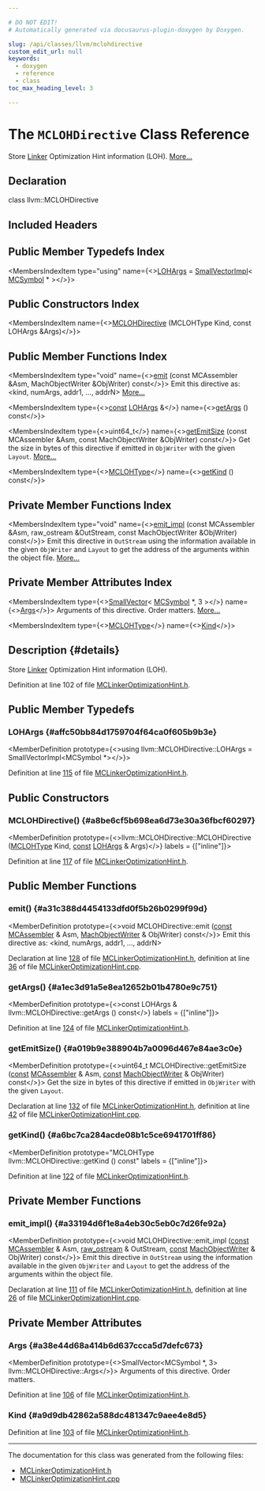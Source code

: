 ```yaml
---

# DO NOT EDIT!
# Automatically generated via docusaurus-plugin-doxygen by Doxygen.

slug: /api/classes/llvm/mclohdirective
custom_edit_url: null
keywords:
  - doxygen
  - reference
  - class
toc_max_heading_level: 3

---
```





# The `MCLOHDirective` Class Reference

<DoxygenPage pluginConfig={pluginConfig}>

Store <a href="/docs/api/classes/llvm/linker">Linker</a> Optimization Hint information (LOH). <a href="#details">More...</a>

## Declaration

<CodeBlock>class llvm::MCLOHDirective</CodeBlock>

## Included Headers

<IncludesList>
<IncludesListItem
  filePath="llvm/MC/MCLinkerOptimizationHint.h"
  permalink="/docs/api/files/include/include/llvm/include/llvm/mc/mclinkeroptimizationhint-h"
  isLocal="true" />
</IncludesList>

## Public Member Typedefs Index

<MembersIndex>

<MembersIndexItem
  type="using"
  name={<><a href="#affc50bb84d1759704f64ca0f605b9b3e">LOHArgs</a> = <a href="/docs/api/classes/llvm/smallvectorimpl">SmallVectorImpl</a>&lt; <a href="/docs/api/classes/llvm/mcsymbol">MCSymbol</a> &#42; &gt;</>}>
</MembersIndexItem>

</MembersIndex>

## Public Constructors Index

<MembersIndex>

<MembersIndexItem
  name={<><a href="#a8be6cf5b698ea6d73e30a36fbcf60297">MCLOHDirective</a> (MCLOHType Kind, const LOHArgs &amp;Args)</>}>
</MembersIndexItem>

</MembersIndex>

## Public Member Functions Index

<MembersIndex>

<MembersIndexItem
  type="void"
  name={<><a href="#a31c388d4454133dfd0f5b26b0299f99d">emit</a> (const MCAssembler &amp;Asm, MachObjectWriter &amp;ObjWriter) const</>}>
Emit this directive as: &lt;kind, numArgs, addr1, ..., addrN&gt; <a href="#a31c388d4454133dfd0f5b26b0299f99d">More...</a>
</MembersIndexItem>

<MembersIndexItem
  type={<><a href="/docs/api/files/lib/lib/target/lib/target/aarch64/aarch64promoteconstant-cpp/#a90f8350fecae261c25be85d38b451bff">const</a> <a href="#affc50bb84d1759704f64ca0f605b9b3e">LOHArgs</a> &amp;</>}
  name={<><a href="#a1ec3d91a5e8ea12652b01b4780e9c751">getArgs</a> () const</>}>
</MembersIndexItem>

<MembersIndexItem
  type={<>uint64&#95;t</>}
  name={<><a href="#a019b9e388904b7a0096d467e84ae3c0e">getEmitSize</a> (const MCAssembler &amp;Asm, const MachObjectWriter &amp;ObjWriter) const</>}>
Get the size in bytes of this directive if emitted in <code>ObjWriter</code> with the given <code>Layout</code>. <a href="#a019b9e388904b7a0096d467e84ae3c0e">More...</a>
</MembersIndexItem>

<MembersIndexItem
  type={<><a href="/docs/api/namespaces/llvm/#aadff17100a7bcc6ddd2940e098ddbcf5">MCLOHType</a></>}
  name={<><a href="#a6bc7ca284acde08b1c5ce6941701ff86">getKind</a> () const</>}>
</MembersIndexItem>

</MembersIndex>

## Private Member Functions Index

<MembersIndex>

<MembersIndexItem
  type="void"
  name={<><a href="#a33194d6f1e8a4eb30c5eb0c7d26fe92a">emit&#95;impl</a> (const MCAssembler &amp;Asm, raw&#95;ostream &amp;OutStream, const MachObjectWriter &amp;ObjWriter) const</>}>
Emit this directive in <code>OutStream</code> using the information available in the given <code>ObjWriter</code> and <code>Layout</code> to get the address of the arguments within the object file. <a href="#a33194d6f1e8a4eb30c5eb0c7d26fe92a">More...</a>
</MembersIndexItem>

</MembersIndex>

## Private Member Attributes Index

<MembersIndex>

<MembersIndexItem
  type={<><a href="/docs/api/classes/llvm/smallvector">SmallVector</a>&lt; <a href="/docs/api/classes/llvm/mcsymbol">MCSymbol</a> &#42;, 3 &gt;</>}
  name={<><a href="#a38e44d68a414b6d637ccca5d7defc673">Args</a></>}>
Arguments of this directive. Order matters. <a href="#a38e44d68a414b6d637ccca5d7defc673">More...</a>
</MembersIndexItem>

<MembersIndexItem
  type={<><a href="/docs/api/namespaces/llvm/#aadff17100a7bcc6ddd2940e098ddbcf5">MCLOHType</a></>}
  name={<><a href="#a9d9db42862a588dc481347c9aee4e8d5">Kind</a></>}>
</MembersIndexItem>

</MembersIndex>

## Description {#details}

Store <a href="/docs/api/classes/llvm/linker">Linker</a> Optimization Hint information (LOH).

Definition at line 102 of file <a href="/docs/api/files/include/include/llvm/include/llvm/mc/mclinkeroptimizationhint-h">MCLinkerOptimizationHint.h</a>.

<SectionDefinition>

## Public Member Typedefs

### LOHArgs {#affc50bb84d1759704f64ca0f605b9b3e}

<MemberDefinition
  prototype={<>using llvm::MCLOHDirective::LOHArgs =  SmallVectorImpl&lt;MCSymbol &#42;&gt;</>}>

Definition at line <a href="/docs/api/files/include/include/llvm/include/llvm/mc/mclinkeroptimizationhint-h/#l00115">115</a> of file <a href="/docs/api/files/include/include/llvm/include/llvm/mc/mclinkeroptimizationhint-h">MCLinkerOptimizationHint.h</a>.
</MemberDefinition>

</SectionDefinition>

<SectionDefinition>

## Public Constructors

### MCLOHDirective() {#a8be6cf5b698ea6d73e30a36fbcf60297}

<MemberDefinition
  prototype={<>llvm::MCLOHDirective::MCLOHDirective (<a href="/docs/api/namespaces/llvm/#aadff17100a7bcc6ddd2940e098ddbcf5">MCLOHType</a> Kind, <a href="/docs/api/files/lib/lib/target/lib/target/aarch64/aarch64promoteconstant-cpp/#a90f8350fecae261c25be85d38b451bff">const</a> <a href="#affc50bb84d1759704f64ca0f605b9b3e">LOHArgs</a> &amp; Args)</>}
  labels = {["inline"]}>

Definition at line <a href="/docs/api/files/include/include/llvm/include/llvm/mc/mclinkeroptimizationhint-h/#l00117">117</a> of file <a href="/docs/api/files/include/include/llvm/include/llvm/mc/mclinkeroptimizationhint-h">MCLinkerOptimizationHint.h</a>.
</MemberDefinition>

</SectionDefinition>

<SectionDefinition>

## Public Member Functions

### emit() {#a31c388d4454133dfd0f5b26b0299f99d}

<MemberDefinition
  prototype={<>void MCLOHDirective::emit (<a href="/docs/api/files/lib/lib/target/lib/target/aarch64/aarch64promoteconstant-cpp/#a90f8350fecae261c25be85d38b451bff">const</a> <a href="/docs/api/classes/llvm/mcassembler">MCAssembler</a> &amp; Asm, <a href="/docs/api/classes/llvm/machobjectwriter">MachObjectWriter</a> &amp; ObjWriter) const</>}>
Emit this directive as: &lt;kind, numArgs, addr1, ..., addrN&gt;

Declaration at line <a href="/docs/api/files/include/include/llvm/include/llvm/mc/mclinkeroptimizationhint-h/#l00128">128</a> of file <a href="/docs/api/files/include/include/llvm/include/llvm/mc/mclinkeroptimizationhint-h">MCLinkerOptimizationHint.h</a>, definition at line <a href="/docs/api/files/lib/lib/mc/mclinkeroptimizationhint-cpp/#l00036">36</a> of file <a href="/docs/api/files/lib/lib/mc/mclinkeroptimizationhint-cpp">MCLinkerOptimizationHint.cpp</a>.
</MemberDefinition>

### getArgs() {#a1ec3d91a5e8ea12652b01b4780e9c751}

<MemberDefinition
  prototype={<>const LOHArgs &amp; llvm::MCLOHDirective::getArgs () const</>}
  labels = {["inline"]}>

Definition at line <a href="/docs/api/files/include/include/llvm/include/llvm/mc/mclinkeroptimizationhint-h/#l00124">124</a> of file <a href="/docs/api/files/include/include/llvm/include/llvm/mc/mclinkeroptimizationhint-h">MCLinkerOptimizationHint.h</a>.
</MemberDefinition>

### getEmitSize() {#a019b9e388904b7a0096d467e84ae3c0e}

<MemberDefinition
  prototype={<>uint64&#95;t MCLOHDirective::getEmitSize (<a href="/docs/api/files/lib/lib/target/lib/target/aarch64/aarch64promoteconstant-cpp/#a90f8350fecae261c25be85d38b451bff">const</a> <a href="/docs/api/classes/llvm/mcassembler">MCAssembler</a> &amp; Asm, <a href="/docs/api/files/lib/lib/target/lib/target/aarch64/aarch64promoteconstant-cpp/#a90f8350fecae261c25be85d38b451bff">const</a> <a href="/docs/api/classes/llvm/machobjectwriter">MachObjectWriter</a> &amp; ObjWriter) const</>}>
Get the size in bytes of this directive if emitted in <code>ObjWriter</code> with the given <code>Layout</code>.

Declaration at line <a href="/docs/api/files/include/include/llvm/include/llvm/mc/mclinkeroptimizationhint-h/#l00132">132</a> of file <a href="/docs/api/files/include/include/llvm/include/llvm/mc/mclinkeroptimizationhint-h">MCLinkerOptimizationHint.h</a>, definition at line <a href="/docs/api/files/lib/lib/mc/mclinkeroptimizationhint-cpp/#l00042">42</a> of file <a href="/docs/api/files/lib/lib/mc/mclinkeroptimizationhint-cpp">MCLinkerOptimizationHint.cpp</a>.
</MemberDefinition>

### getKind() {#a6bc7ca284acde08b1c5ce6941701ff86}

<MemberDefinition
  prototype="MCLOHType llvm::MCLOHDirective::getKind () const"
  labels = {["inline"]}>

Definition at line <a href="/docs/api/files/include/include/llvm/include/llvm/mc/mclinkeroptimizationhint-h/#l00122">122</a> of file <a href="/docs/api/files/include/include/llvm/include/llvm/mc/mclinkeroptimizationhint-h">MCLinkerOptimizationHint.h</a>.
</MemberDefinition>

</SectionDefinition>

<SectionDefinition>

## Private Member Functions

### emit&#95;impl() {#a33194d6f1e8a4eb30c5eb0c7d26fe92a}

<MemberDefinition
  prototype={<>void MCLOHDirective::emit&#95;impl (<a href="/docs/api/files/lib/lib/target/lib/target/aarch64/aarch64promoteconstant-cpp/#a90f8350fecae261c25be85d38b451bff">const</a> <a href="/docs/api/classes/llvm/mcassembler">MCAssembler</a> &amp; Asm, <a href="/docs/api/classes/llvm/raw-ostream">raw&#95;ostream</a> &amp; OutStream, <a href="/docs/api/files/lib/lib/target/lib/target/aarch64/aarch64promoteconstant-cpp/#a90f8350fecae261c25be85d38b451bff">const</a> <a href="/docs/api/classes/llvm/machobjectwriter">MachObjectWriter</a> &amp; ObjWriter) const</>}>
Emit this directive in <code>OutStream</code> using the information available in the given <code>ObjWriter</code> and <code>Layout</code> to get the address of the arguments within the object file.

Declaration at line <a href="/docs/api/files/include/include/llvm/include/llvm/mc/mclinkeroptimizationhint-h/#l00111">111</a> of file <a href="/docs/api/files/include/include/llvm/include/llvm/mc/mclinkeroptimizationhint-h">MCLinkerOptimizationHint.h</a>, definition at line <a href="/docs/api/files/lib/lib/mc/mclinkeroptimizationhint-cpp/#l00026">26</a> of file <a href="/docs/api/files/lib/lib/mc/mclinkeroptimizationhint-cpp">MCLinkerOptimizationHint.cpp</a>.
</MemberDefinition>

</SectionDefinition>

<SectionDefinition>

## Private Member Attributes

### Args {#a38e44d68a414b6d637ccca5d7defc673}

<MemberDefinition
  prototype={<>SmallVector&lt;MCSymbol &#42;, 3&gt; llvm::MCLOHDirective::Args</>}>
Arguments of this directive. Order matters.

Definition at line <a href="/docs/api/files/include/include/llvm/include/llvm/mc/mclinkeroptimizationhint-h/#l00106">106</a> of file <a href="/docs/api/files/include/include/llvm/include/llvm/mc/mclinkeroptimizationhint-h">MCLinkerOptimizationHint.h</a>.
</MemberDefinition>

### Kind {#a9d9db42862a588dc481347c9aee4e8d5}

<MemberDefinition
  prototype="MCLOHType llvm::MCLOHDirective::Kind">

Definition at line <a href="/docs/api/files/include/include/llvm/include/llvm/mc/mclinkeroptimizationhint-h/#l00103">103</a> of file <a href="/docs/api/files/include/include/llvm/include/llvm/mc/mclinkeroptimizationhint-h">MCLinkerOptimizationHint.h</a>.
</MemberDefinition>

</SectionDefinition>

<hr/>

The documentation for this class was generated from the following files:

<ul>
<li><a href="/docs/api/files/include/include/llvm/include/llvm/mc/mclinkeroptimizationhint-h">MCLinkerOptimizationHint.h</a></li>
<li><a href="/docs/api/files/lib/lib/mc/mclinkeroptimizationhint-cpp">MCLinkerOptimizationHint.cpp</a></li>
</ul>

</DoxygenPage>
